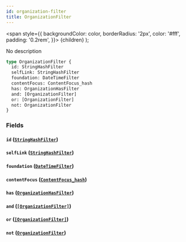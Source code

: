 ```yaml
---
id: organization-filter
title: OrganizationFilter
---
```


<span
style={{
      backgroundColor: color,
      borderRadius: '2px',
      color: '#fff',
      padding: '0.2rem',
    }}>
{children}
</span>
);

No description

```graphql
type OrganizationFilter {
  id: StringHashFilter
  selfLink: StringHashFilter
  foundation: DateTimeFilter
  contentFocus: ContentFocus_hash
  has: OrganizationHasFilter
  and: [OrganizationFilter]
  or: [OrganizationFilter]
  not: OrganizationFilter
}
```

### Fields

#### `id` ([`StringHashFilter`](/docs/schema/inputs/string-hash-filter))

#### `selfLink` ([`StringHashFilter`](/docs/schema/inputs/string-hash-filter))

#### `foundation` ([`DateTimeFilter`](/docs/schema/inputs/date-time-filter))

#### `contentFocus` ([`ContentFocus_hash`](/docs/schema/inputs/content-focus-hash))

#### `has` ([`OrganizationHasFilter`](/docs/schema/enums/organization-has-filter))

#### `and` ([`[OrganizationFilter]`](/docs/schema/inputs/organization-filter))

#### `or` ([`[OrganizationFilter]`](/docs/schema/inputs/organization-filter))

#### `not` ([`OrganizationFilter`](/docs/schema/inputs/organization-filter))
